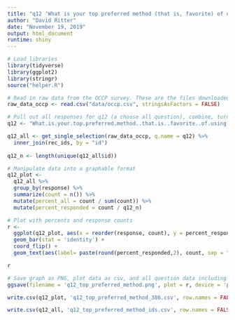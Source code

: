 ```yaml
---
title: "q12 'What is your top preferred method (that is, favorite) of using cannabis? (Please select one)' (OCCP)"
author: "David Ritter"
date: "November 19, 2019"
output: html_document
runtime: shiny
---
```


```r
# Load libraries
library(tidyverse)
library(ggplot2)
library(stringr)
source("helper.R")
```

```r
# Read in raw data from the OCCP survey. These are the files downloaded from survey monkey saved as a .csv
raw_data_occp <- read.csv("data/occp.csv", stringsAsFactors = FALSE)
```

```r
# Pull out all responses for q12 (a choose all question), combine, turn into a tidy data format for further processing then determine 'question n'
q12 <- "What.is.your.top.preferred.method..that.is..favorite..of.using.cannabis...Please.select.one."

q12_all <- get_single_selection(raw_data_occp, q.name = q12) %>%
  inner_join(rec_ids, by = "id")
  
q12_n <- length(unique(q12_all$id))
```

```r
# Manipulate data into a graphable format
q12_plot <-
  q12_all %>%
  group_by(response) %>%
  summarize(count = n()) %>%
  mutate(percent_all = count / sum(count)) %>%
  mutate(percent_responded = count / q12_n)
```

```r
# Plot with percents and response counts
r <- 
  ggplot(q12_plot, aes(x = reorder(response, count), y = percent_responded)) +
  geom_bar(stat = 'identity') +
  coord_flip() +
  geom_text(aes(label= paste(round(percent_responded,2), count, sep = "***")))

r
```

```r
# Save graph as PNG, plot data as csv, and all question data including response IDs as csv (save question n and N at end of plot file as "_x.x")
ggsave(filename = 'q12_top_preferred_method.png', plot = r, device = 'png')

write.csv(q12_plot, 'q12_top_preferred_method_386.csv', row.names = FALSE)

write.csv(q12_all, 'q12_top_preferred_method_ids.csv', row.names = FALSE)
```
